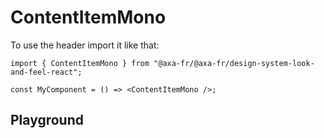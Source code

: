 
<Meta of={ContentItemMonoStories} name="Content Item Mono" />

# ContentItemMono

To use the header import it like that:

```tsx title="test.js"
import { ContentItemMono } from "@axa-fr/@axa-fr/design-system-look-and-feel-react";

const MyComponent = () => <ContentItemMono />;
```

## Playground

<Canvas of={ContentItemMonoStories.Playground} />

<Controls of={ContentItemMonoStories.Playground} />

